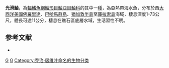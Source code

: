 {{Speciesbox
| taxon = Scorpaena inermis
| image = Scorpaena inermis - pone.0010676.g042.png
| status = NE
| status_system = IUCN3.1
| binomial_authority =  [[Cuvier|Cuvier]], 1829 
| synonyms = 
}}

'''光滑鮋'''，為[[輻鰭魚綱|輻鰭魚綱]][[鮋形目|鮋形目]][[鮋亞目|鮋亞目]][[鮋科|鮋科]]的其中一[[種|種]]，為亞熱帶海水魚，分布於西[[大西洋|大西洋]][[美國|美國]][[佛羅里達|佛羅里達]]、[[巴哈馬群島|巴哈馬群島]]、[[猶加敦半島|猶加敦半島]]至[[庫拉索島|庫拉索島]]海域，棲息深度1-73公尺，體長可達11公分，棲息在礁石區底層水域，生活習性不明。

==参考文献==
*{{FishBase_species|genus=Scorpaena|species=inermis|year=2014|month=7}}

{{taxonbar}}

[[Category:1829年描述的鱼类|G]]
[[Category:鮋屬|G]]
[[Category:乔治·居维叶命名的生物分类|Category:乔治·居维叶命名的生物分类]]